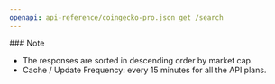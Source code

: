 ```yaml
---
openapi: api-reference/coingecko-pro.json get /search
---
```


<Note>
  ### Note

  - The responses are sorted in descending order by market cap.
  - Cache / Update Frequency: every 15 minutes for all the API plans.
</Note>